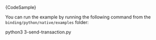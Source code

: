 
<CodeBlock className="language-python">
    {CodeSample}
</CodeBlock>

You can run the example by running the following command from the `binding/python/native/examples` folder:

<CodeBlock className="language-bash">
    python3 3-send-transaction.py
</CodeBlock>

